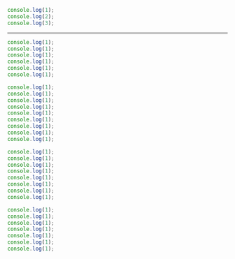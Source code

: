 

<CodeSurfer>

```js 2 title="Hi" subtitle="foo class foo"
console.log(1);
console.log(2);
console.log(3);
```

</CodeSurfer>

---

<CodeSurferColumns>

<Step subtitle="First Step">

```js
console.log(1);
console.log(1);
console.log(1);
console.log(1);
console.log(1);
console.log(1);

console.log(1);
console.log(1);
console.log(1);
console.log(1);
console.log(1);
console.log(1);
console.log(1);
console.log(1);
console.log(1);
```

```js
console.log(1);
console.log(1);
console.log(1);
console.log(1);
console.log(1);
console.log(1);
console.log(1);
console.log(1);

console.log(1);
console.log(1);
console.log(1);
console.log(1);
console.log(1);
console.log(1);
console.log(1);
```

</Step>

<Step>

```diff

```

```diff

```

</Step>

<Step title="Second Step">

```diff

```

```diff

```

</Step>

<Step title="Third" subtitle="Step">

```diff

```

```diff

```

</Step>

</CodeSurferColumns>
